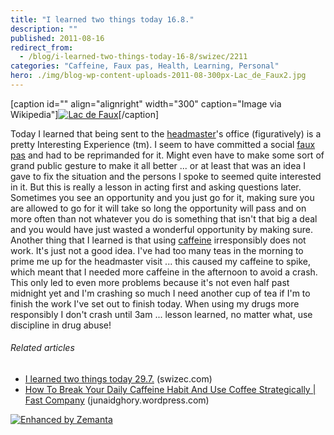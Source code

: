 ```yaml
---
title: "I learned two things today 16.8."
description: ""
published: 2011-08-16
redirect_from:
  - /blog/i-learned-two-things-today-16-8/swizec/2211
categories: "Caffeine, Faux pas, Health, Learning, Personal"
hero: ./img/blog-wp-content-uploads-2011-08-300px-Lac_de_Faux2.jpg
---
```


\[caption id="" align="alignright" width="300" caption="Image via Wikipedia"][![Lac de Faux](./img/blog-wp-content-uploads-2011-08-300px-Lac_de_Faux2.jpg "Lac de Faux")](http://commons.wikipedia.org/wiki/File:Lac_de_Faux.jpg)\[/caption]

Today I learned that being sent to the [headmaster](http://en.wikipedia.org/wiki/Head_teacher "Head teacher")'s office (figuratively) is a pretty Interesting Experience (tm). I seem to have committed a social [faux pas](http://en.wikipedia.org/wiki/Faux_pas "Faux pas") and had to be reprimanded for it. Might even have to make some sort of grand public gesture to make it all better ... or at least that was an idea I gave to fix the situation and the persons I spoke to seemed quite interested in it. But this is really a lesson in acting first and asking questions later. Sometimes you see an opportunity and you just go for it, making sure you are allowed to go for it will take so long the opportunity will pass and on more often than not whatever you do is something that isn't that big a deal and you would have just wasted a wonderful opportunity by making sure. Another thing that I learned is that using [caffeine](http://en.wikipedia.org/wiki/Caffeine "Caffeine") irresponsibly does not work. It's just not a good idea. I've had too many teas in the morning to prime me up for the headmaster visit ... this caused my caffeine to spike, which meant that I needed more caffeine in the afternoon to avoid a crash. This only led to even more problems because it's not even half past midnight yet and I'm crashing so much I need another cup of tea if I'm to finish the work I've set out to finish today. When using my drugs more responsibly I don't crash until 3am ... lesson learned, no matter what, use discipline in drug abuse!

###### Related articles

- [I learned two things today 29.7.](http://swizec.com/blog/i-learned-two-things-today-29-7/swizec/2022) (swizec.com)
- [How To Break Your Daily Caffeine Habit And Use Coffee Strategically | Fast Company](http://junaidghory.wordpress.com/2011/08/16/how-to-break-your-daily-caffeine-habit-and-use-coffee-strategically-fast-company/) (junaidghory.wordpress.com)

[![Enhanced by Zemanta](http://img.zemanta.com/zemified_e.png?x-id=3c0c8898-abae-4e68-aa8a-d7d69c46edc8)](http://www.zemanta.com/ "Enhanced by Zemanta")
